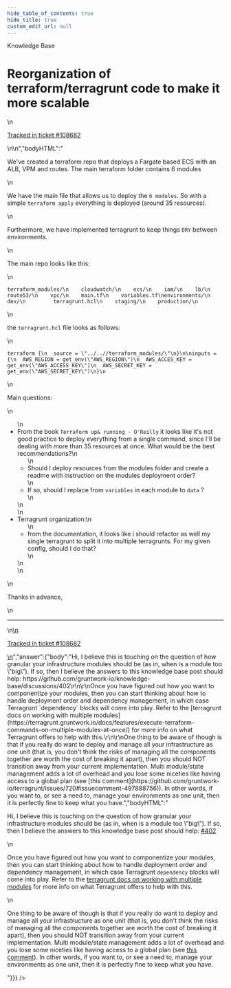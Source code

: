 ```yaml
---
hide_table_of_contents: true
hide_title: true
custom_edit_url: null
---
```



<head>
  <link rel="canonical" href="https://github.com/gruntwork-io/knowledge-base/discussions/440" />
</head>

<CenterLayout>
<span className="searchCategory">Knowledge Base</span>
<h1>Reorganization of terraform/terragrunt code to make it more scalable</h1>
<GitHub discussion={{"id":"D_kwDOF8slf84APrje","number":440,"author":{"login":"alvaro-ort"},"title":"Reorganization of terraform/terragrunt code to make it more scalable","body":"\nWe've created a terraform repo that deploys a Fargate based ECS with an ALB, VPM and routes. The main terraform folder contains 6 modules\r\n\r\nWe have the main file that allows us to deploy the `6 modules`. So with a simple `terraform apply` everything is deployed (around 35 resources). \r\n\r\nFurthermore, we have implemented terragrunt to keep things `DRY` between environments.\r\n\r\nThe main repo looks like this:\r\n\r\n```\r\nterraform_modules/\r\n    cloudwatch/\r\n    ecs/\r\n    iam/\r\n    lb/\r\n    route53/\r\n    vpc/\r\n    main.tf\r\n    variables.tf\r\nenvironments/\r\n    dev/\r\n         terragrunt.hcl\r\n    staging/\r\n    production/\r\n````\r\n\r\nthe `terragrunt.hcl` file looks as follows:\r\n```\r\nterraform {\r\n  source = \"../..//terraform_modules/\"\r\n}\r\n\r\ninputs = {\r\n  AWS_REGION = get_env(\"AWS_REGION\")\r\n  AWS_ACCES_KEY = get_env(\"AWS_ACCESS_KEY\")\r\n  AWS_SECRET_KEY = get_env(\"AWS_SECRET_KEY\")\r\n}\r\n```\r\n\r\nMain questions:\r\n- From the book `Terraform up& running - O'Reilly` it looks like it's not good practice to deploy everything from a single command, since I'll be dealing with more than 35 resources at once. What would be the best recommendations? \r\n     - Should I deploy resources from the modules folder and create a readme with instruction on the modules deployment order?\r\n     - If so, should I replace from `variables` in each module to `data` ?\r\n- Terragrunt organization:\r\n     - from the documentation, it looks like i should refactor as well my single terragrunt to split it into multiple terragrunts. For my given config, should I do that?\r\n\r\nThanks in advance,\r\n\r\n\r\n\r\n\r\n\r\n\r\n\r\n\n\n---\n\n<ins datetime=\"2022-05-31T14:56:04Z\">\n  <p><a href=\"https://support.gruntwork.io/hc/requests/108682\">Tracked in ticket #108682</a></p>\n</ins>\n","bodyHTML":"<p dir=\"auto\">We've created a terraform repo that deploys a Fargate based ECS with an ALB, VPM and routes. The main terraform folder contains 6 modules</p>\n<p dir=\"auto\">We have the main file that allows us to deploy the <code class=\"notranslate\">6 modules</code>. So with a simple <code class=\"notranslate\">terraform apply</code> everything is deployed (around 35 resources).</p>\n<p dir=\"auto\">Furthermore, we have implemented terragrunt to keep things <code class=\"notranslate\">DRY</code> between environments.</p>\n<p dir=\"auto\">The main repo looks like this:</p>\n<div class=\"snippet-clipboard-content notranslate position-relative overflow-auto\" data-snippet-clipboard-copy-content=\"terraform_modules/\n    cloudwatch/\n    ecs/\n    iam/\n    lb/\n    route53/\n    vpc/\n    main.tf\n    variables.tf\nenvironments/\n    dev/\n         terragrunt.hcl\n    staging/\n    production/\"><pre class=\"notranslate\"><code class=\"notranslate\">terraform_modules/\n    cloudwatch/\n    ecs/\n    iam/\n    lb/\n    route53/\n    vpc/\n    main.tf\n    variables.tf\nenvironments/\n    dev/\n         terragrunt.hcl\n    staging/\n    production/\n</code></pre></div>\n<p dir=\"auto\">the <code class=\"notranslate\">terragrunt.hcl</code> file looks as follows:</p>\n<div class=\"snippet-clipboard-content notranslate position-relative overflow-auto\" data-snippet-clipboard-copy-content=\"terraform {\n  source = &quot;../..//terraform_modules/&quot;\n}\n\ninputs = {\n  AWS_REGION = get_env(&quot;AWS_REGION&quot;)\n  AWS_ACCES_KEY = get_env(&quot;AWS_ACCESS_KEY&quot;)\n  AWS_SECRET_KEY = get_env(&quot;AWS_SECRET_KEY&quot;)\n}\"><pre class=\"notranslate\"><code class=\"notranslate\">terraform {\n  source = \"../..//terraform_modules/\"\n}\n\ninputs = {\n  AWS_REGION = get_env(\"AWS_REGION\")\n  AWS_ACCES_KEY = get_env(\"AWS_ACCESS_KEY\")\n  AWS_SECRET_KEY = get_env(\"AWS_SECRET_KEY\")\n}\n</code></pre></div>\n<p dir=\"auto\">Main questions:</p>\n<ul dir=\"auto\">\n<li>From the book <code class=\"notranslate\">Terraform up&amp; running - O'Reilly</code> it looks like it's not good practice to deploy everything from a single command, since I'll be dealing with more than 35 resources at once. What would be the best recommendations?\n<ul dir=\"auto\">\n<li>Should I deploy resources from the modules folder and create a readme with instruction on the modules deployment order?</li>\n<li>If so, should I replace from <code class=\"notranslate\">variables</code> in each module to <code class=\"notranslate\">data</code> ?</li>\n</ul>\n</li>\n<li>Terragrunt organization:\n<ul dir=\"auto\">\n<li>from the documentation, it looks like i should refactor as well my single terragrunt to split it into multiple terragrunts. For my given config, should I do that?</li>\n</ul>\n</li>\n</ul>\n<p dir=\"auto\">Thanks in advance,</p>\n<hr>\n<ins datetime=\"2022-05-31T14:56:04Z\">\n  <p dir=\"auto\"><a href=\"https://support.gruntwork.io/hc/requests/108682\" rel=\"nofollow\">Tracked in ticket #108682</a></p>\n</ins>","answer":{"body":"Hi, I believe this is touching on the question of how granular your infrastructure modules should be (as in, when is a module too \"big\"). If so, then I believe the answers to this knowledge base post should help: https://github.com/gruntwork-io/knowledge-base/discussions/402\r\n\r\nOnce you have figured out how you want to componentize your modules, then you can start thinking about how to handle deployment order and dependency management, in which case Terragrunt `dependency` blocks will come into play. Refer to the [terragrunt docs on working with multiple modules](https://terragrunt.gruntwork.io/docs/features/execute-terraform-commands-on-multiple-modules-at-once/) for more info on what Terragrunt offers to help with this.\r\n\r\nOne thing to be aware of though is that if you really do want to deploy and manage all your infrastructure as one unit (that is, you don't think the risks of managing all the components together are worth the cost of breaking it apart), then you should NOT transition away from your current implementation. Multi module/state management adds a lot of overhead and you lose some niceties like having access to a global plan (see [this comment](https://github.com/gruntwork-io/terragrunt/issues/720#issuecomment-497888756)). In other words, if you want to, or see a need to, manage your environments as one unit, then it is perfectly fine to keep what you have.","bodyHTML":"<p dir=\"auto\">Hi, I believe this is touching on the question of how granular your infrastructure modules should be (as in, when is a module too \"big\"). If so, then I believe the answers to this knowledge base post should help: <a aria-label=\"Discussion #402\" class=\"issue-link js-issue-link\" data-error-text=\"Failed to load title\" data-id=\"4049818\" data-permission-text=\"Title is private\" data-url=\"https://github.com/gruntwork-io/knowledge-base/discussions/402\" data-hovercard-type=\"discussion\" data-hovercard-url=\"/gruntwork-io/knowledge-base/discussions/402/hovercard\" href=\"https://github.com/gruntwork-io/knowledge-base/discussions/402\">#402</a></p>\n<p dir=\"auto\">Once you have figured out how you want to componentize your modules, then you can start thinking about how to handle deployment order and dependency management, in which case Terragrunt <code class=\"notranslate\">dependency</code> blocks will come into play. Refer to the <a href=\"https://terragrunt.gruntwork.io/docs/features/execute-terraform-commands-on-multiple-modules-at-once/\" rel=\"nofollow\">terragrunt docs on working with multiple modules</a> for more info on what Terragrunt offers to help with this.</p>\n<p dir=\"auto\">One thing to be aware of though is that if you really do want to deploy and manage all your infrastructure as one unit (that is, you don't think the risks of managing all the components together are worth the cost of breaking it apart), then you should NOT transition away from your current implementation. Multi module/state management adds a lot of overhead and you lose some niceties like having access to a global plan (see <a href=\"https://github.com/gruntwork-io/terragrunt/issues/720#issuecomment-497888756\" data-hovercard-type=\"issue\" data-hovercard-url=\"/gruntwork-io/terragrunt/issues/720/hovercard\">this comment</a>). In other words, if you want to, or see a need to, manage your environments as one unit, then it is perfectly fine to keep what you have.</p>"}}} />

</CenterLayout>
  

<!-- ##DOCS-SOURCER-START
{
  "sourcePlugin": "github-discussions",
  "hash": "06fb53634d5f4f89d2026b1442064716"
}
##DOCS-SOURCER-END -->
